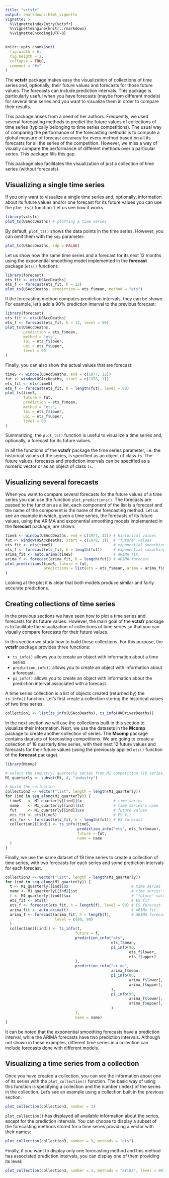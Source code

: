 ```yaml
---
title: "vctsfr"
output: rmarkdown::html_vignette
vignette: >
  %\VignetteIndexEntry{vctsfr}
  %\VignetteEngine{knitr::rmarkdown}
  %\VignetteEncoding{UTF-8}
---
```


```r
knitr::opts_chunk$set(
  fig.width = 6,
  fig.heigth = 2,
  collapse = TRUE,
  comment = "#>"
)
```

The **vctsfr** package makes easy the visualization of collections of time series and, optionally, their future values and forecasts for those future values. The forecasts can include prediction intervals. This package is particularly useful when you have forecasts (maybe from different models) for several time series and you want to visualize them in order to compare their results.

This package arises from a need of her authors. Frequently, we used several forecasting methods to predict the future values of collections of time series (typically belonging to time series competitions). The usual way of comparing the performance of the forecasting methods is to compute a global measure of forecast accuracy for every method based on all its forecasts for all the series of the competition. However, we miss a way of visually compare the performance of different methods over a particular series. This package fills this gap.

This package also facilitates the visualization of just a collection of time series (without forecasts).

## Visualizing a single time series

If you only want to visualize a single time series and, optionally, information about its future values and/or one forecast for its future values you can use the `plot_ts()` function. Let us see how it works.

```r
library(vctsfr)
plot_ts(USAccDeaths) # plotting a time series
```

By default, `plot_ts()` shows the data points in the time series. However, you can omit them with the `sdp` parameter:

```r
plot_ts(USAccDeaths, sdp = FALSE)
```

Let us show now the same time series and a forecast for its next 12 months using the exponential smoothing model implemented in the **forecast** package (`ets()` function):

```r
library(forecast)
ets_fit <- ets(USAccDeaths)
ets_f <- forecast(ets_fit, h = 12)
plot_ts(USAccDeaths, prediction = ets_f$mean, method = "ets")
```

If the forecasting method computes prediction intervals, they can be shown. For example, let's add a 90% prediction interval to the previous forecast:

```r
library(forecast)
ets_fit <- ets(USAccDeaths)
ets_f <- forecast(ets_fit, h = 12, level = 90)
plot_ts(USAccDeaths, 
        prediction = ets_f$mean, 
        method = "ets", 
        lpi = ets_f$lower, 
        upi = ets_f$upper, 
        level = 90
)
```

Finally, you can also show the actual values that are forecast:

```r
timeS <- window(USAccDeaths, end = c(1977, 12))
fut <- window(USAccDeaths, start = c(1978, 1))
ets_fit <- ets(timeS)
ets_f <- forecast(ets_fit, h = length(fut), level = 80)
plot_ts(timeS, 
        future = fut, 
        prediction = ets_f$mean, 
        method = "ets",
        lpi = ets_f$lower, 
        upi = ets_f$upper, 
        level = 80
)
```

Summarizing, the `plot_ts()` function is useful to visualize a time series and, optionally, a forecast for its future values.

In all the functions of the **vctsfr** package the time series parameter, i.e. the historical values of the series, is specified as an object of class `ts`. The future values, forecasts and prediction intervals can be specified as a numeric vector or as an object of class `ts`.

## Visualizing several forecasts

When you want to compare several forecasts for the future values of a time series you can use the function `plot_predictions()`. The forecasts are passed to the function as a list, each component of the list is a forecast and the name of the component is the name of the forecasting method. Let us see an example in which, given a time series, the forecasts of its future values, using the ARIMA and exponential smoothing models implemented in the **forecast** package, are shown:

```r
timeS <- window(USAccDeaths, end = c(1977, 12)) # historical values
fut <- window(USAccDeaths, start = c(1978, 1))  # "future" values
ets_fit <- ets(timeS)                           # exponential smoothing fit
ets_f <- forecast(ets_fit, h = length(fut))     # exponential smoothing forecast
arima_fit <- auto.arima(timeS)                  # ARIMA fit
arima_f <- forecast(arima_fit, h = length(fut)) # ARIMA forecast
plot_predictions(timeS, future = fut, 
                 predictions = list(ets = ets_f$mean, arima = arima_f$mean)
)
```

Looking at the plot it is clear that both models produce similar and fairly accurate predictions.

## Creating collections of time series

In the previous sections we have seen how to plot a time series and forecasts for its future values. However, the main goal of the **vctsfr** package is to facilitate the visualization of collections of time series so that you can visually compare forecasts for their future values.

In this section we study how to build these collections. 
For this purpose, the **vctsfr** package provides three functions:

* `ts_info()` allows you to create an object with information about a time series.
* `prediction_info()` allows you to create an object with information about a forecast.
* `pi_info()` allows you to create an object with information about the prediction interval associated with a forecast.

A time series collection is a list of objects created (returned by) the `ts_info()` function. Let's first create a collection storing the historical values of two time series:

```r
collection1 <- list(ts_info(USAccDeaths), ts_info(UKDriverDeaths))
```

In the next section we will use the collections built in this section to visualize their information. Next, we use the datasets in the **Mcomp** package to create another collection of series. The **Mcomp** package contains datasets of forecasting competitions. We are going to create a collection of 18 quarterly time series, with their next 12 future values and forecasts for their future values (using the previously applied `ets()` function of the **forecast** package).

```r
library(Mcomp)

# select the industry, quarterly series from M1 competition (18 series)
M1_quarterly <- subset(M1, 4, "industry")

# build the collection
collection2 <- vector("list", length = length(M1_quarterly))
for (ind in seq_along(M1_quarterly)) {
  timeS   <- M1_quarterly[[ind]]$x              # time series
  name    <- M1_quarterly[[ind]]$st             # time series's name
  fut     <- M1_quarterly[[ind]]$xx             # future values
  ets_fit <- ets(timeS)                         # ES fit
  ets_for <- forecast(ets_fit, h = length(fut)) # ES forecast
  collection2[[ind]] <- ts_info(timeS,
                                prediction_info("ets", ets_for$mean),
                                future = fut,
                                name = name
  )
}
```

Finally, we use the same dataset of 18 time series to create a collection of time series, with two forecasts for each series and some prediction intervals for each forecast.

```r
collection3 <- vector("list", length = length(M1_quarterly))
for (ind in seq_along(M1_quarterly)) {
  t <- M1_quarterly[[ind]]$x                            # time series
  name <- M1_quarterly[[ind]]$st                        # time series's name
  f <- M1_quarterly[[ind]]$xx                           # "future" values
  ets_fit <- ets(t)                                     # ES fit
  ets_f <- forecast(ets_fit, h = length(f), level = 90) # ES forecast
  arima_fit <- auto.arima(t)                            # ARIMA fit
  arima_f <- forecast(arima_fit, h = length(f),         # ARIMA forecast
                      level = c(80, 90)
  )
  collection3[[ind]] <- ts_info(t,
                               future = f,
                               prediction_info("ets", 
                                               ets_f$mean, 
                                               pi_info(90, 
                                                       ets_f$lower, 
                                                       ets_f$upper)
                               ),
                               prediction_info("arima", 
                                               arima_f$mean,
                                               pi_info(80, 
                                                       arima_f$lower[, 1], 
                                                       arima_f$upper[, 1]
                                               ),
                                               pi_info(90, 
                                                       arima_f$lower[, 2], 
                                                       arima_f$upper[, 2]
                                               )
                               ),
                               name = name)
}
```

It can be noted that the exponential smoothing forecasts have a prediction interval, while the ARIMA forecasts have two prediction intervals. Although not shown in these examples, different time series in a collection can include forecasts done with different models.

## Visualizing a time series from a collection

Once you have created a collection, you can see the information about one of its series with the `plot_collection()` function. The basic way of using this function is specifying a collection and the number (index) of the series in the collection. Let's see an example using a collection built in the previous section:

```r
plot_collection(collection3, number = 3)
```

`plot_collection()` has displayed all available information about the series, except for the prediction intervals. You can choose to display a subset of the forecasting methods stored for a time series providing a vector with their names:

```r
plot_collection(collection3, number = 3, methods = "ets")
```

Finally, if you want to display only one forecasting method and this method has associated prediction intervals, you can display one of them providing its level:

```r
plot_collection(collection3, number = 3, methods = "arima", level = 90)
```


